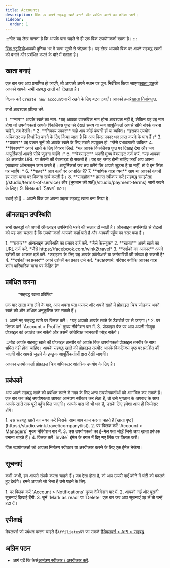 ```yaml
---
title: Accounts
description: विंक पर अपने सहबद्ध खाते बनाने और प्रबंधित करने का तरीका जानें।
sidebar:
  order: 1
---
```


:::नोट
यह लेख मानता है कि आपके पास पहले से ही एक विंक उपयोगकर्ता खाता है।
:::

[विंक स्टूडियो](https://studio.wink.travel)आपको दुनिया भर में यात्रा सूची से जोड़ता है। यह लेख आपको विंक पर अपने सहबद्ध खातों को बनाने और प्रबंधित करने के बारे में बताता है।

## खाता बनाएं

एक बार जब आप प्रमाणित हो जाएंगे, तो आपको अपने स्थान पर पुनः निर्देशित किया जाएगा[खाता पृष्ठ](https://studio.wink.travel/company/list)जो आपको आपके सभी सहबद्ध खातों को दिखाता है।

क्लिक करें `Create new account`जारी रखने के लिए बटन दबाएँ। आपको हमारे[खाता निर्माण](https://studio.wink.travel/company/create)पृष्ठ.

सभी आवश्यक फ़ील्ड भरें.

<Steps>
  1. **नाम** आपके खाते का नाम. *यह आपका वास्तविक नाम होना आवश्यक नहीं है, लेकिन यह वह नाम होगा जो उपयोगकर्ता आपके विंकलिंक्स पृष्ठ को देखते समय या जब आपूर्तिकर्ता आपसे सीधे संपर्क करना चाहेंगे, तब देखेंगे।*
  2. **निकाय प्रकार** चाहे आप कोई कंपनी हों या व्यक्ति। *इसका उपयोग अधिकतर यह निर्धारित करने के लिए किया जाता है कि आप किस प्रकार धन प्राप्त करने के पात्र हैं।*
  3. **प्रकार** वह प्रकार चुनें जो आपके खाते के लिए सबसे उपयुक्त हो. *जैसे प्रभावशाली व्यक्ति*
  4. **विवरण** अपने खाते के लिए विवरण लिखें. *यह आपके विंकलिंक्स पृष्ठ पर दिखाई देगा और जब आपूर्तिकर्ता आपसे सीधे जुड़ना चाहेंगे।*
  5. **वेबसाइट** अपनी मुख्य वेबसाइट दर्ज करें. *यह आपका IG अकाउंट URL या कंपनी की वेबसाइट हो सकती है। यह वह जगह होनी चाहिए जहाँ आप अपना ज़्यादातर ऑनलाइन काम करते हैं। आपूर्तिकर्ता जब तय करेंगे कि आपसे जुड़ना है या नहीं, तो वे इन लिंक पर जाएँगे।*
  6. **शहर** आप कहाँ पर आधारित हैं?
  7. **वार्षिक यात्रा व्यय** आप या आपकी कंपनी हर साल यात्रा पर कितना खर्च करती है।
  8. **समझौता** हमारा स्वीकार करें [सहबद्ध समझौता](/studio/terms-of-service) और [भुगतान की शर्तें](/studio/payment-terms) जारी रखने के लिए।
  9. क्लिक करें `Save` बटन।
</Steps>


बधाई हो 🎉 ...आपने विंक पर अपना पहला सहबद्ध खाता बना लिया है।

## ऑनलाइन उपस्थिति

सभी सहबद्धों को अपनी ऑनलाइन उपस्थिति भरने की सलाह दी जाती है। ऑनलाइन उपस्थिति से होटलों को यह पता चलता है कि उपयोगकर्ता आपको कहाँ पाते हैं और आपकी पहुँच का स्तर क्या है।

<Steps>
  1. **प्रकार** ऑनलाइन उपस्थिति का प्रकार दर्ज करें. *जैसे फेसबुक*
  2. **खाता** अपने खाते का URL दर्ज करें. *जैसे https://facebook.com/wink2travel*
  3. **दर्शकों का आकार** अपने दर्शकों का आकार दर्ज करें. *उदाहरण के लिए यह आपके फ़ॉलोअर्स या कर्मचारियों की संख्या हो सकती है*
  4. **दर्शकों का प्रकार** अपने दर्शकों का प्रकार दर्ज करें. *उदाहरणार्थ: परिवार क्योंकि आपका यात्रा ब्लॉग पारिवारिक यात्रा पर केंद्रित है*
</Steps>


## प्रबंधित करना

<figure>
  <CloudinaryImage width="350" height="448" resize="scale" quality="best" alt="संबद्ध खाता" src="academy/affiliate-account" errorImage="noimage_opaque_nyrtl0.png" />

  <figcaption>*सहबद्ध खाता प्रविष्टि*</figcaption>
</figure>


एक बार खाता बना लेने के बाद, आप अपना पता भरकर और अपने खाते में प्रोफ़ाइल चित्र जोड़कर अपने खाते को और अधिक अनुकूलित कर सकते हैं।

<Steps>
  1. अपने नए सहबद्ध खाते पर क्लिक करें। *यह आपको आपके खाते के डैशबोर्ड पर ले जाएगा।*
  2. पर क्लिक करें `Account > Profile` मुख्य नेविगेशन बार में.
  3. प्रोफाइल पेज पर आप अपनी मौजूदा प्रोफाइल को अपडेट कर सकेंगे और उसमें अतिरिक्त जानकारी जोड़ सकेंगे।
</Steps>


:::नोट
आपके सहबद्ध खाते की प्रोफ़ाइल तस्वीर को आपके विंक उपयोगकर्ता प्रोफ़ाइल तस्वीर के साथ भ्रमित नहीं होना चाहिए। आपके सहबद्ध खाते की प्रोफ़ाइल तस्वीर आपके विंकलिंक्स पृष्ठ पर प्रदर्शित की जाएगी और आपसे जुड़ने के इच्छुक आपूर्तिकर्ताओं द्वारा देखी जाएगी।

आपका उपयोगकर्ता प्रोफ़ाइल चित्र अधिकतर आंतरिक उपयोग के लिए है।

## प्रबंधकों

आप अपने सहबद्ध खाते को प्रबंधित करने में मदद के लिए अन्य उपयोगकर्ताओं को आमंत्रित कर सकते हैं। एक बार जब कोई उपयोगकर्ता आपका आमंत्रण स्वीकार कर लेता है, तो उसे भुगतान के अपवाद के साथ आपके खाते तक पूरी पहुँच मिल जाएगी। आपके पास जो भी धन है, उसके लिए हमेशा आप ही जिम्मेदार होंगे।

<Steps>
  1. उस सहबद्ध खाते का चयन करें जिसके साथ आप काम करना चाहते हैं [खाता पृष्ठ](https://studio.wink.travel/company/list).
  2. पर क्लिक करें `Account > Managers` मुख्य नेविगेशन बार में.
  3. उस उपयोगकर्ता का ई-मेल पता जोड़ें जिसे आप खाता प्रबंधक बनाना चाहते हैं।
  4. क्लिक करें `Invite` ईमेल के बगल में दिए गए लिंक पर क्लिक करें।
</Steps>


विंक उपयोगकर्ता को आपका निमंत्रण स्वीकार या अस्वीकार करने के लिए एक ईमेल भेजेगा।

## सूचनाएं

कभी-कभी, हम आपसे संपर्क करना चाहते हैं। जब ऐसा होता है, तो आप ऊपरी दाएँ कोने में घंटी को बदलते हुए देखेंगे।
हमने आपको जो भेजा है उसे पढ़ने के लिए:

<Steps>
  1. पर क्लिक करें `Account > Notifications` मुख्य नेविगेशन बार में.
  2. आपको नई और पुरानी सूचनाएं दिखाई देंगी.
  3. चुनें `Mark as read` या `Delete` एक बार जब आप सूचनाएं पढ़ लें तो उन्हें हटा दें।
</Steps>


## एपीआई

डेवलपर्स जो प्रबंधन करना चाहते हैं`Affiliates`पर जा सकते हैं[डेवलपर्स > API > सहबद्ध](/developers/apis/#affiliate-api).

## अग्रिम पठन

* आगे पढ़ें कि कैसे[आमंत्रण स्वीकार / अस्वीकार करें](/user/invites).

